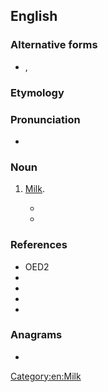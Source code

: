 ==English==

===Alternative forms===
* {{l|en|yaram}}, {{l|en|yarum}}

===Etymology===
{{unk|en}}

===Pronunciation===
* {{IPA|/ˈjæɹəm/|lang=en}}

===Noun===
{{en-noun|-}}

# {{lb|en|obsolete|UK|thieves' cant}} [[milk|Milk]].
#* {{quote-book|year=1652|authorlink=Richard Brome|first=Richard|last=Brome|title=A Joviall Crew: or, the Merry Beggars|others=play, first performed 1641|passage=Here's Pannum and Lap, and good Poplars of '''Yarrum''', / To fill up the Crib, and to comfort the Quarron.}}
#* {{seemoreCites|yarrum|lang=en}}

===References===
* OED2
* {{R:Grose 1788}}
* {{R:1811 Vulgar Tongue}}
* {{R:Barrere|entry=yarum|volume=2|page=424}}
* {{R:Farmer|entry=yarum|volume=7|page=372}}

===Anagrams===
* {{anagrams|en|Murray|murray}}

[[Category:en:Milk]]